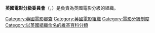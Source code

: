 '''英國電影分級委員會'''（{{lang-en|British Board of Film Classification}}，{{lang|en|BBFC}}）是負責為英國電影分級的組織。

{{Cat main|英國電影分級委員會}}
{{Commons category|British Board of Film Classification}}

[[Category:英國電影審查|Category:英國電影審查]]
[[Category:英國電影組織|Category:英國電影組織]]
[[Category:電影分級制度|Category:電影分級制度]]
[[Category:以英國組織命名的維基百科分類|Category:以英國組織命名的維基百科分類]]